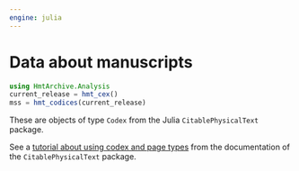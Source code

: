 ```yaml
---
engine: julia
---
```


# Data about manuscripts


```julia
using HmtArchive.Analysis
current_release = hmt_cex()
mss = hmt_codices(current_release)
```

These are objects of type `Codex` from the Julia `CitablePhysicalText` package.

::: {.callout-tip title="For more info"}
See a [tutorial about using codex and page types](https://neelsmith.quarto.pub/citablephysicaltext/tutorials/codex.html) from the documentation
 of the `CitablePhysicalText` package.
:::

